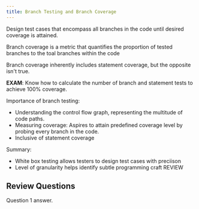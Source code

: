 ```yaml
---
title: Branch Testing and Branch Coverage
---
```



Design test cases that encompass all branches in the code until desired coverage is attained.

Branch coverage is a metric that quantifies the proportion of tested branches to the toal branches within the code


Branch coverage inherently includes statement coverage, but the opposite isn't true.

**EXAM**: Know how to calculate the number of branch and statement tests to achieve 100% coverage.

Importance of branch testing:
- Understanding the control flow graph, representing the multitude of code paths.
- Measuring coverage: Aspires to attain predefined coverage level by probing every branch in the code.
- Inclusive of statement coverage

Summary:
- White box testing allows testers to design test cases with preciison
- Level of granularity helps identify subtle programming craft
REVIEW



## Review Questions

<FAQList title="FAQs">
  <FAQ title="Question 1?">
    Question 1 answer.
  </FAQ>
</FAQList>